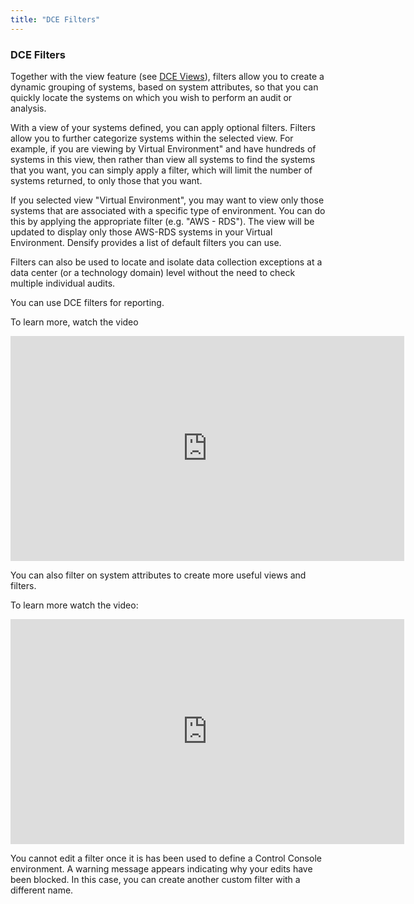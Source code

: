 ```yaml
---
title: "DCE Filters"
---
```


### DCE Filters

Together with the view feature (see [DCE Views](./DCE_Views)), filters allow you to create a dynamic grouping of systems, based on system attributes, so that you can quickly locate the systems on which you wish to perform an audit or analysis.

With a view of your systems defined, you can apply optional filters. Filters allow you to further categorize systems within the selected view. For example, if you are viewing by Virtual Environment" and have hundreds of systems in this view, then rather than view all systems to find the systems that you want, you can simply apply a filter, which will limit the number of systems returned, to only those that you want.

If you selected view "Virtual Environment", you may want to view only those systems that are associated with a specific type of environment. You can do this by applying the appropriate filter (e.g. "AWS - RDS"). The view will be updated to display only those AWS-RDS systems in your Virtual Environment. Densify provides a list of default filters you can use.

Filters can also be used to locate and isolate data collection exceptions at a data center (or a technology domain) level without the need to check multiple individual audits.

You can use DCE filters for reporting.

To learn more, watch the video

<iframe allowfullscreen="allowfullscreen" class="vidyard_iframe" frameborder="0" height="360" mozallowfullscreen="mozallowfullscreen" msallowfullscreen="msallowfullscreen" oallowfullscreen="oallowfullscreen" src="https://player.vimeo.com/video/322048580" webkitallowfullscreen="webkitallowfullscreen" width="630"></iframe>



You can also filter on system attributes to create more useful views and filters.

To learn more watch the video:

<iframe allowfullscreen="allowfullscreen" class="vidyard_iframe" frameborder="0" height="360" mozallowfullscreen="mozallowfullscreen" msallowfullscreen="msallowfullscreen" oallowfullscreen="oallowfullscreen" src="https://player.vimeo.com/video/301294536" webkitallowfullscreen="webkitallowfullscreen" width="630"></iframe>



You cannot edit a filter once it is has been used to define a Control Console environment. A warning message appears indicating why your edits have been blocked. In this case, you can create another custom filter with a different name.
